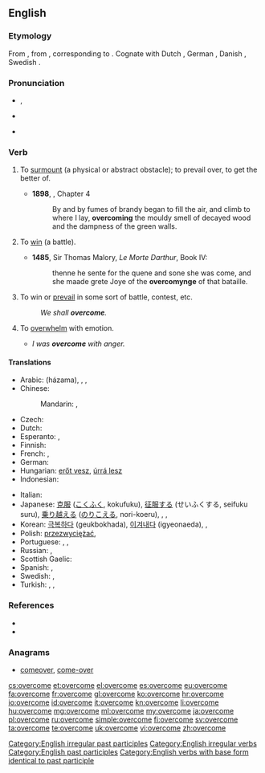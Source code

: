 ==English==

===Etymology===
From {{etyl|enm}} {{term|overcomen|lang=enm}}, from {{etyl|ang}} {{term|ofercuman||to overcome, subdue, compel, conquer, obtain, attain, reach, overtake|lang=ang}}, corresponding to {{prefix|over|come}}.  Cognate with Dutch {{term|overkomen||to overcome|lang=nl}}, German {{term|überkommen||to overcome|lang=de}}, Danish {{term|overkomme||to overcome|lang=da}}, Swedish {{term|överkomma||to overcome|lang=sv}}.

===Pronunciation===
* {{a|UK}} {{IPA|/ˌəʊvəˈkʌm/}}, {{X-SAMPA|/%ov@(r\)"kVm/}}
* {{a|US}} {{IPA|/oʊvəɻˈkəm/}}
* {{audio|En-us-overcome.ogg|Audio (US)}}

===Verb===
{{en-verb|overcomes|overcoming|overcame|overcome}}

# {{transitive}} To [[surmount]] (a physical or abstract obstacle); to prevail over, to get the better of.
#* '''1898''', {{w|J. Meade Falkner}}, {{w|Moonfleet}} Chapter 4
#*: By and by fumes of brandy began to fill the air, and climb to where I lay, '''overcoming''' the mouldy smell of decayed wood and the dampness of the green walls.
# {{transitive|obsolete}} To [[win]] (a battle).
#* '''1485''', Sir Thomas Malory, ''Le Morte Darthur'', Book IV:
#*: thenne he sente for the quene and sone she was come, and she maade grete Joye of the '''overcomynge''' of that bataille.
# {{intransitive}} To win or [[prevail]] in some sort of battle, contest, etc.
#: ''We shall '''overcome'''.''
# {{transitive|usually in passive}} To [[overwhelm]] with emotion.
#* ''I was '''overcome''' with anger.''

====Translations====
{{trans-top|surmount, get the better of}}
* Arabic: {{Arab|[[هزم]]}} (házama),  {{t|ar|تغلب|tr=taghallaba}}, {{t|ar|هزم|tr=házama|sc=Arab}}, {{t|ar|تغلب|tr=taġallaba|sc=Arab}}
* Chinese:
*: Mandarin: {{qualifier|using military force}} {{t-|cmn|征服|tr=zhēngfú|sc=Hani}}, {{qualifier|abstract obstacle}} {{t-|cmn|克服|tr=kèfú|sc=Hani}}
* Czech: {{t-|cs|překonat}}
* Dutch: {{t+|nl|overwinnen}}
* Esperanto: {{t-|eo|venki|xs=Esperanto}}, {{t|eo|superforti}}
* Finnish: {{t+|fi|voittaa}}
* French: {{t+|fr|vaincre}}, {{t+|fr|surmonter}}
* German: {{t+|de|überwinden}}
* Hungarian: [[erőt vesz]], [[úrrá lesz]]
* Indonesian: {{t+|id|atas|alt=mengatasi|xs=Indonesian}}
{{trans-mid}}
* Italian: {{t+|it|vincere}}
* Japanese: [[克服]] ([[こくふく]], kokufuku), [[征服]]する (せいふくする, seifuku suru), [[乗り越える]] ([[のりこえる]], nori-koeru), {{t|ja|克服|tr=こくふくする, kokufuku suru|alt=克服する|sc=Jpan}}, {{t|ja|征服|tr=せいふくする, seifuku suru|alt= 征服する|sc=Jpan}}, {{t|ja|乗り越える|tr=のりこえる, norikoeru|sc=Jpan}}
* Korean: [[극복하다]] (geukbokhada), [[이겨내다]] (igyeonaeda), {{t|ko|극복하다|tr=geukbok-hada|sc=Kore}}, {{t|ko|이겨내다|tr=igyeonaeda|sc=Kore}}
* Polish: [[przezwyciężać]], {{t|pl|przezwyciężać}}
* Portuguese: {{t+|pt|vencer}},  {{t+|pt|superar}},  {{t+|pt|ultrapassar}}
* Russian: {{t|ru|преодолевать|tr=preodolevát’}},  {{t|ru|преодолеть|tr=preodolét’}}
* Scottish Gaelic: {{t|gd|ceannsaich}}
* Spanish: {{t+|es|vencer}}, {{t-|es|superar}}
* Swedish: {{t|sv|övervinna}}, {{t|sv|överkomma}}
* Turkish: {{t+|tr|yenmek}}, {{t|tr|atlatmak}}, {{t|tr|üstesinden gelmek}}
{{trans-bottom}}

===References===
* {{R:Century 1911}}
* {{R:Webster 1913}}

===Anagrams===
* [[comeover#English|comeover]], [[come-over#English|come-over]]

[[Category:English irregular past participles]]
[[Category:English irregular verbs]]
[[Category:English past participles]]
[[Category:English verbs with base form identical to past participle]]

[[cs:overcome]]
[[et:overcome]]
[[el:overcome]]
[[es:overcome]]
[[eu:overcome]]
[[fa:overcome]]
[[fr:overcome]]
[[gl:overcome]]
[[ko:overcome]]
[[hr:overcome]]
[[io:overcome]]
[[id:overcome]]
[[it:overcome]]
[[kn:overcome]]
[[li:overcome]]
[[hu:overcome]]
[[mg:overcome]]
[[ml:overcome]]
[[my:overcome]]
[[ja:overcome]]
[[pl:overcome]]
[[ru:overcome]]
[[simple:overcome]]
[[fi:overcome]]
[[sv:overcome]]
[[ta:overcome]]
[[te:overcome]]
[[uk:overcome]]
[[vi:overcome]]
[[zh:overcome]]